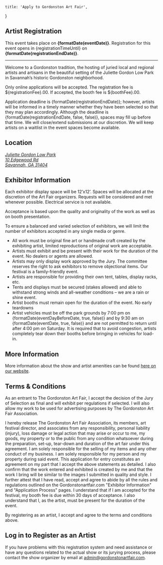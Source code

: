 
    title: 'Apply to Gordonston Art Fair',
}



<h2 className='m-auto text-[color:var(--gold-color)] italic'>Artist Registration</h2>

This event takes place on **{formatDate(eventDate)}**.
Registration for this event opens in {registrationTimeUntil}
on **{formatDate(registrationEndDate)}**.

* * *

Welcome to a Gordonston tradition, the hosting of juried local and regional artists and artisans in the beautiful setting of the Juliette Gordon Low Park in Savannah’s historic Gordonston neighborhood.

Only online applications will be accepted.
The registration fee is ${registrationFee}.00.
If accepted, the booth fee is ${boothFee}.00.

Application deadline is {formatDate(registrationEndDate)};
however, artists will be informed in a timely manner
whether they have been selected so that they may plan accordingly.
Although the deadline is {formatDate(registrationEndDate, false, false)},
spaces may fill up before that time.
We will close/extend submissions at our discretion.
We will keep artists on a waitlist in the event spaces become available.

## Location

<address>
    <a href='https://maps.app.goo.gl/bzvrR3X1hCpNhFjB6'>
        Juliette Gordon Low Park<br/>
        10 Edgewood Rd<br/>
        Savannah, GA 31404
    </a>
</address>

## Exhibitor Information

Each exhibitor display space will be 12’x12’. Spaces will be allocated at the discretion of the Art Fair organizers. Requests will be considered and met whenever possible. Electrical service is not available.

Acceptance is based upon the quality and originality of the work as well as on booth presentation.

To ensure a balanced and varied selection of exhibitors, we will limit the number of exhibitors accepted in any single media or genre.

*   All work must be original fine art or handmade craft created by the exhibiting artist, limited reproductions of original work are acceptable.
*   Artists must exhibit and be present with their work for the duration of the event. No dealers or agents are allowed.
*   Artists may only display work approved by the Jury. The committee reserves the right to ask exhibitors to remove objectional items. Our festival is a family-friendly event.
*   Artists are responsible for providing their own tent, tables, display racks, etc.
*   Tents and displays must be secured (stakes allowed) and able to withstand strong winds and all-weather conditions – we are a rain or shine event.
*   Artist booths must remain open for the duration of the event. No early teardowns
*   Artist vehicles must be off the park grounds
by 7:00 pm on {formatDate(eventDayBeforeDate, true, false)}
and by 9:30 am on {formatDate(eventDate, true, false)}
and are not permitted to return until after 4:00 pm on Saturday.
It is required that to avoid congestion, artists completely tear down
their booths before bringing in vehicles for load-in.

## More Information

More information about the show and artist amenities can be found
[here on our website](https://gordonstonartfair.com/#artist-amenities).

## Terms & Conditions

As an entrant to The Gordonston Art Fair, I accept the decision of the Jury of Selection as final and will exhibit per regulations if selected. I will also allow my work to be used for advertising purposes by The Gordonston Art Fair Association.

I hereby release The Gordonston Art Fair Association, its members,
art festival director, and associates from any responsibility,
personal liability (injury),
loss damage or legal action that may arise or occur to me, my goods,
my property or to the public from any condition whatsoever during the preparation,
set-up, tear-down and duration of the art fair under this agreement.
I am solely responsible for the selling of my items and any other conduct
of my business. I am solely responsible for my person and my property during
said event. This application for entry constitutes an agreement on my part that
I accept the above statements as detailed. I also confirm that the work entered
and exhibited is created by me and that the work I bring will be similar to the
images I submitted in quality and style.  I further attest that I have read,
accept and agree to abide by all the rules and regulations outlined on the
Gordonstonartfair.com "Exhibitor Information" and "Application Process" pages.
I understand that if I am accepted for the festival, my booth fee is due within
30 days of acceptance. I also understand that I, as the artist,
must be present for the duration of the event.

By registering as an artist,
I accept and agree to the terms and conditions above.

## Log in to Register as an Artist

<div className="grid md:grid-cols-2 gap-4 p-3">
    <LoginEmailForm loginEmailAction={loginEmailAction} />
    <LoginPhoneForm loginPhoneAction={loginPhoneAction} />
</div>

If you have problems with this registration system and need assistance
or have any questions related to the actual show or its jurying process,
please contact the show organizer by
email at [admin@gordonstonartfair.com](mailto:admin@gordonstonartfair.com).

